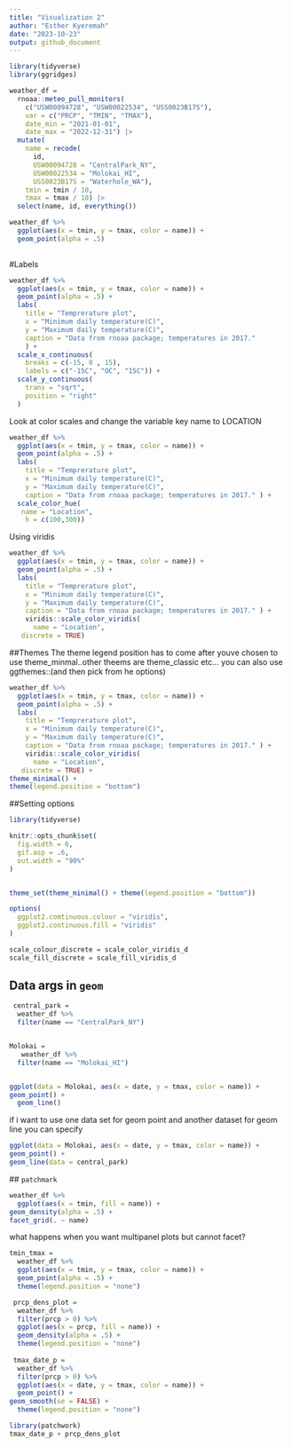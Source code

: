 ```yaml
---
title: "Visualization 2"
author: "Esther Kyeremah"
date: "2023-10-23"
output: github_document
---
```


```r
library(tidyverse)
library(ggridges)
```

```r
weather_df = 
  rnoaa::meteo_pull_monitors(
    c("USW00094728", "USW00022534", "USS0023B17S"),
    var = c("PRCP", "TMIN", "TMAX"), 
    date_min = "2021-01-01",
    date_max = "2022-12-31") |>
  mutate(
    name = recode(
      id, 
      USW00094728 = "CentralPark_NY", 
      USW00022534 = "Molokai_HI",
      USS0023B17S = "Waterhole_WA"),
    tmin = tmin / 10,
    tmax = tmax / 10) |>
  select(name, id, everything())
```




```r
weather_df %>% 
  ggplot(aes(x = tmin, y = tmax, color = name)) +
  geom_point(alpha = .5)
  
```


#Labels

```r
weather_df %>% 
  ggplot(aes(x = tmin, y = tmax, color = name)) +
  geom_point(alpha = .5) +
  labs( 
    title = "Temprerature plot",
    x = "Minimum daily temperature(C)",
    y = "Maximum daily temperature(C)",
    caption = "Data from rnoaa package; temperatures in 2017."
    ) +
  scale_x_continuous(
    breaks = c(-15, 0 , 15),
    labels = c("-15C", "OC", "15C")) + 
  scale_y_continuous(
    trans = "sqrt",
    position = "right"
  )
```

Look at color scales and change the variable key name to LOCATION
```r
weather_df %>% 
  ggplot(aes(x = tmin, y = tmax, color = name)) +
  geom_point(alpha = .5) +
  labs( 
    title = "Temprerature plot",
    x = "Minimum daily temperature(C)",
    y = "Maximum daily temperature(C)",
    caption = "Data from rnoaa package; temperatures in 2017." ) +
  scale_color_hue(
   name = "Location",
    h = c(100,300))
```


Using viridis
```r
weather_df %>% 
  ggplot(aes(x = tmin, y = tmax, color = name)) +
  geom_point(alpha = .5) +
  labs( 
    title = "Temprerature plot",
    x = "Minimum daily temperature(C)",
    y = "Maximum daily temperature(C)",
    caption = "Data from rnoaa package; temperatures in 2017." ) +
    viridis::scale_color_viridis(
      name = "Location",
   discrete = TRUE)
```

##Themes 
The theme legend position has to come after youve chosen to use theme_minmal..other theems are theme_classic etc... you can also use ggthemes::(and then pick from he options)
```r
weather_df %>% 
  ggplot(aes(x = tmin, y = tmax, color = name)) +
  geom_point(alpha = .5) +
  labs( 
    title = "Temprerature plot",
    x = "Minimum daily temperature(C)",
    y = "Maximum daily temperature(C)",
    caption = "Data from rnoaa package; temperatures in 2017." ) +
    viridis::scale_color_viridis(
      name = "Location",
   discrete = TRUE) +
theme_minimal() +
theme(legend.position = "bottom")
```

##Setting options

```r
library(tidyverse)

knitr::opts_chunk$set(
  fig.width = 6,
  gif.asp = .6,
  out.width = "90%"
)


theme_set(theme_minimal() + theme(legend.position = "bottom"))

options(
  ggplot2.comtinuous.colour = "viridis",
  ggplot2.continuous.fill = "viridis"
)

scale_colour_discrete = scale_color_viridis_d
scale_fill_discrete = scale_fill_viridis_d

```

## Data args in `geom`

```r
 central_park = 
  weather_df %>% 
  filter(name == "CentralPark_NY")


Molokai = 
   weather_df %>% 
  filter(name == "Molokai_HI")


ggplot(data = Molokai, aes(x = date, y = tmax, color = name)) +
geom_point() +
  geom_line()
```
 if i want to use one data set for geom point and another dataset for geom line you can specify
 
```r
  
ggplot(data = Molokai, aes(x = date, y = tmax, color = name)) +
geom_point() +
geom_line(data = central_park)
```
 
 
 ## `patchmark`
 
```r
weather_df %>% 
  ggplot(aes(x = tmin, fill = name)) +
geom_density(alpha = .5) +
facet_grid(. ~ name)
```
 
 
 what happens when you want multipanel plots but cannot facet?
 
```r
tmin_tmax =
  weather_df %>% 
  ggplot(aes(x = tmin, y = tmax, color = name)) +
  geom_point(alpha = .5) +
  theme(legend.position = "none") 

 prcp_dens_plot =
  weather_df %>% 
  filter(prcp > 0) %>% 
  ggplot(aes(x = prcp, fill = name)) +
  geom_density(alpha = .5) +
  theme(legend.position = "none") 
 
 tmax_date_p =
  weather_df %>% 
  filter(prcp > 0) %>% 
  ggplot(aes(x = date, y = tmax, color = name)) +
  geom_point() +
geom_smooth(se = FALSE) +
  theme(legend.position = "none") 

library(patchwork)
tmax_date_p + prcp_dens_plot


```


```r

 

```


